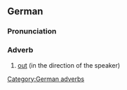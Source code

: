 ==German==
===Pronunciation===
{{IPA|[hɛˈʁaus]}}
===Adverb===
#[[out]] (in the direction of the speaker)

[[Category:German adverbs]]